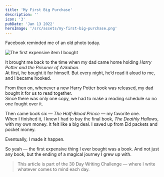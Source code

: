 ```yaml
---
title: 'My First Big Purchase'
description: ''
icon: '3'
pubDate: 'Jan 13 2022'
heroImage: '/src/assets/my-first-big-purchase.png'
---
```


Facebook reminded me of an old photo today.

![The first expensive item I bought](/src/assets/my-first-big-purchase-1.jpg)

It brought me back to the time when my dad came home holding *Harry Potter and the Prisoner of Azkaban*.  
At first, he bought it for himself. But every night, he’d read it aloud to me, and I became hooked.

From then on, whenever a new Harry Potter book was released, my dad bought it for us to read together.  
Since there was only one copy, we had to make a reading schedule so no one fought over it.

Then came book six — *The Half-Blood Prince* — my favorite one.  
When I finished it, I knew I had to buy the final book, *The Deathly Hallows*, with my own money. It felt like a big deal. I saved up from Eid packets and pocket money.

Eventually, I made it happen.

So yeah — the first expensive thing I ever bought was a book. And not just any book, but the ending of a magical journey I grew up with.

> This article is part of the 30 Day Writing Challenge — where I write whatever comes to mind each day.
